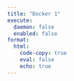 ```yaml
---
title: "Docker 1"
execute:
  daemon: false
  enabled: false
format:
  html:
    code-copy: true
    eval: false
    echo: true
---
```

